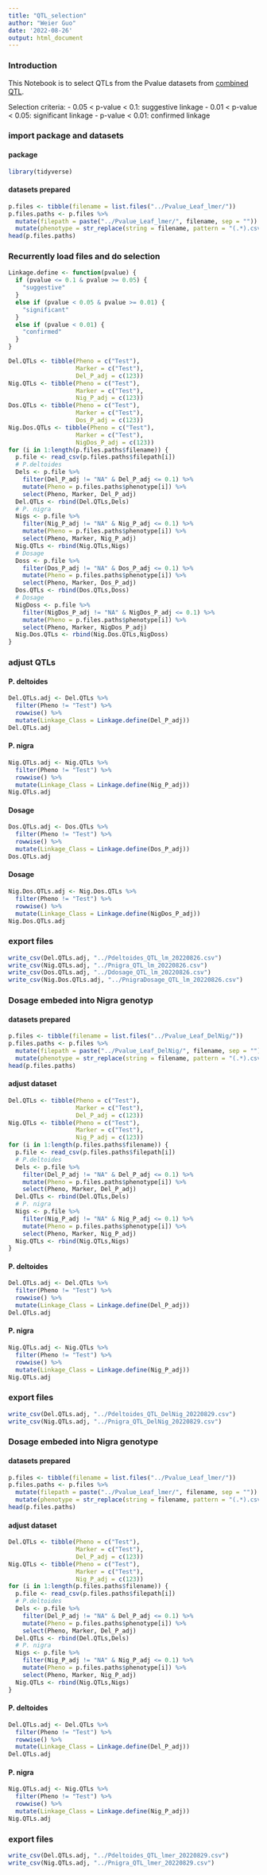 ```yaml
---
title: "QTL_selection"
author: "Weier Guo"
date: '2022-08-26'
output: html_document
---
```


### Introduction ###
This Notebook is to select QTLs from the Pvalue datasets from [combined QTL]("https://github.com/guoweier/CADVIP/blob/main/QTL/scripts/combined_QTL_20220808.Rmd"). 

Selection criteria:
- 0.05 < p-value < 0.1: suggestive linkage
- 0.01 < p-value < 0.05: significant linkage
- p-value < 0.01: confirmed linkage

### import package and datasets ###
#### package ####
```r
library(tidyverse)
```

#### datasets prepared ####
```r
p.files <- tibble(filename = list.files("../Pvalue_Leaf_lmer/"))
p.files.paths <- p.files %>%
  mutate(filepath = paste("../Pvalue_Leaf_lmer/", filename, sep = "")) %>%
  mutate(phenotype = str_replace(string = filename, pattern = "(.*).csv", replacement = "\\1"))
head(p.files.paths)
```

### Recurrently load files and do selection ###
```r
Linkage.define <- function(pvalue) {
  if (pvalue <= 0.1 & pvalue >= 0.05) {
    "suggestive"
  }
  else if (pvalue < 0.05 & pvalue >= 0.01) {
    "significant"
  }
  else if (pvalue < 0.01) {
    "confirmed"
  }
}
```



```r
Del.QTLs <- tibble(Pheno = c("Test"),
                   Marker = c("Test"),
                   Del_P_adj = c(123))
Nig.QTLs <- tibble(Pheno = c("Test"),
                   Marker = c("Test"),
                   Nig_P_adj = c(123))
Dos.QTLs <- tibble(Pheno = c("Test"),
                   Marker = c("Test"),
                   Dos_P_adj = c(123))
Nig.Dos.QTLs <- tibble(Pheno = c("Test"),
                   Marker = c("Test"),
                   NigDos_P_adj = c(123))
for (i in 1:length(p.files.paths$filename)) {
  p.file <- read_csv(p.files.paths$filepath[i])
  # P.deltoides
  Dels <- p.file %>%
    filter(Del_P_adj != "NA" & Del_P_adj <= 0.1) %>%
    mutate(Pheno = p.files.paths$phenotype[i]) %>%
    select(Pheno, Marker, Del_P_adj)
  Del.QTLs <- rbind(Del.QTLs,Dels)
  # P. nigra
  Nigs <- p.file %>%
    filter(Nig_P_adj != "NA" & Nig_P_adj <= 0.1) %>%
    mutate(Pheno = p.files.paths$phenotype[i]) %>%
    select(Pheno, Marker, Nig_P_adj)
  Nig.QTLs <- rbind(Nig.QTLs,Nigs)
  # Dosage
  Doss <- p.file %>%
    filter(Dos_P_adj != "NA" & Dos_P_adj <= 0.1) %>%
    mutate(Pheno = p.files.paths$phenotype[i]) %>%
    select(Pheno, Marker, Dos_P_adj)
  Dos.QTLs <- rbind(Dos.QTLs,Doss)
  # Dosage
  NigDoss <- p.file %>%
    filter(NigDos_P_adj != "NA" & NigDos_P_adj <= 0.1) %>%
    mutate(Pheno = p.files.paths$phenotype[i]) %>%
    select(Pheno, Marker, NigDos_P_adj)
  Nig.Dos.QTLs <- rbind(Nig.Dos.QTLs,NigDoss)
}
```


### adjust QTLs ###
#### P. deltoides ####
```r
Del.QTLs.adj <- Del.QTLs %>%
  filter(Pheno != "Test") %>%
  rowwise() %>%
  mutate(Linkage_Class = Linkage.define(Del_P_adj))
Del.QTLs.adj
```

#### P. nigra ####
```r
Nig.QTLs.adj <- Nig.QTLs %>%
  filter(Pheno != "Test") %>%
  rowwise() %>%
  mutate(Linkage_Class = Linkage.define(Nig_P_adj))
Nig.QTLs.adj
```

#### Dosage ####
```r
Dos.QTLs.adj <- Dos.QTLs %>%
  filter(Pheno != "Test") %>%
  rowwise() %>%
  mutate(Linkage_Class = Linkage.define(Dos_P_adj))
Dos.QTLs.adj
```

#### Dosage ####
```r
Nig.Dos.QTLs.adj <- Nig.Dos.QTLs %>%
  filter(Pheno != "Test") %>%
  rowwise() %>%
  mutate(Linkage_Class = Linkage.define(NigDos_P_adj))
Nig.Dos.QTLs.adj
```

### export files ###
```r
write_csv(Del.QTLs.adj, "../Pdeltoides_QTL_lm_20220826.csv")
write_csv(Nig.QTLs.adj, "../Pnigra_QTL_lm_20220826.csv")
write_csv(Dos.QTLs.adj, "../Ddosage_QTL_lm_20220826.csv")
write_csv(Nig.Dos.QTLs.adj, "../PnigraDosage_QTL_lm_20220826.csv")
```




### Dosage embeded into Nigra genotyp ###
#### datasets prepared ####
```r
p.files <- tibble(filename = list.files("../Pvalue_Leaf_DelNig/"))
p.files.paths <- p.files %>%
  mutate(filepath = paste("../Pvalue_Leaf_DelNig/", filename, sep = "")) %>%
  mutate(phenotype = str_replace(string = filename, pattern = "(.*).csv", replacement = "\\1"))
head(p.files.paths)
```

#### adjust dataset ####
```r
Del.QTLs <- tibble(Pheno = c("Test"),
                   Marker = c("Test"),
                   Del_P_adj = c(123))
Nig.QTLs <- tibble(Pheno = c("Test"),
                   Marker = c("Test"),
                   Nig_P_adj = c(123))
for (i in 1:length(p.files.paths$filename)) {
  p.file <- read_csv(p.files.paths$filepath[i])
  # P.deltoides
  Dels <- p.file %>%
    filter(Del_P_adj != "NA" & Del_P_adj <= 0.1) %>%
    mutate(Pheno = p.files.paths$phenotype[i]) %>%
    select(Pheno, Marker, Del_P_adj)
  Del.QTLs <- rbind(Del.QTLs,Dels)
  # P. nigra
  Nigs <- p.file %>%
    filter(Nig_P_adj != "NA" & Nig_P_adj <= 0.1) %>%
    mutate(Pheno = p.files.paths$phenotype[i]) %>%
    select(Pheno, Marker, Nig_P_adj)
  Nig.QTLs <- rbind(Nig.QTLs,Nigs)
}
```

#### P. deltoides ####
```r
Del.QTLs.adj <- Del.QTLs %>%
  filter(Pheno != "Test") %>%
  rowwise() %>%
  mutate(Linkage_Class = Linkage.define(Del_P_adj))
Del.QTLs.adj
```

#### P. nigra ####
```r
Nig.QTLs.adj <- Nig.QTLs %>%
  filter(Pheno != "Test") %>%
  rowwise() %>%
  mutate(Linkage_Class = Linkage.define(Nig_P_adj))
Nig.QTLs.adj
```

### export files ###
```r
write_csv(Del.QTLs.adj, "../Pdeltoides_QTL_DelNig_20220829.csv")
write_csv(Nig.QTLs.adj, "../Pnigra_QTL_DelNig_20220829.csv")
```




### Dosage embeded into Nigra genotype ###
#### datasets prepared ####
```r
p.files <- tibble(filename = list.files("../Pvalue_Leaf_lmer/"))
p.files.paths <- p.files %>%
  mutate(filepath = paste("../Pvalue_Leaf_lmer/", filename, sep = "")) %>%
  mutate(phenotype = str_replace(string = filename, pattern = "(.*).csv", replacement = "\\1"))
head(p.files.paths)
```

#### adjust dataset ####
```r
Del.QTLs <- tibble(Pheno = c("Test"),
                   Marker = c("Test"),
                   Del_P_adj = c(123))
Nig.QTLs <- tibble(Pheno = c("Test"),
                   Marker = c("Test"),
                   Nig_P_adj = c(123))
for (i in 1:length(p.files.paths$filename)) {
  p.file <- read_csv(p.files.paths$filepath[i])
  # P.deltoides
  Dels <- p.file %>%
    filter(Del_P_adj != "NA" & Del_P_adj <= 0.1) %>%
    mutate(Pheno = p.files.paths$phenotype[i]) %>%
    select(Pheno, Marker, Del_P_adj)
  Del.QTLs <- rbind(Del.QTLs,Dels)
  # P. nigra
  Nigs <- p.file %>%
    filter(Nig_P_adj != "NA" & Nig_P_adj <= 0.1) %>%
    mutate(Pheno = p.files.paths$phenotype[i]) %>%
    select(Pheno, Marker, Nig_P_adj)
  Nig.QTLs <- rbind(Nig.QTLs,Nigs)
}
```

#### P. deltoides ####
```r
Del.QTLs.adj <- Del.QTLs %>%
  filter(Pheno != "Test") %>%
  rowwise() %>%
  mutate(Linkage_Class = Linkage.define(Del_P_adj))
Del.QTLs.adj
```

#### P. nigra ####
```r
Nig.QTLs.adj <- Nig.QTLs %>%
  filter(Pheno != "Test") %>%
  rowwise() %>%
  mutate(Linkage_Class = Linkage.define(Nig_P_adj))
Nig.QTLs.adj
```

### export files ###
```r
write_csv(Del.QTLs.adj, "../Pdeltoides_QTL_lmer_20220829.csv")
write_csv(Nig.QTLs.adj, "../Pnigra_QTL_lmer_20220829.csv")
```


